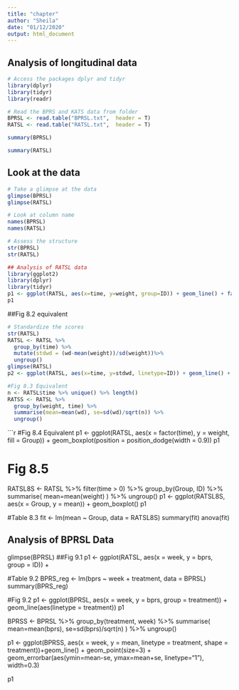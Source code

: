 ```yaml
---
title: "chapter"
author: "Sheila"
date: "01/12/2020"
output: html_document
---
```

## Analysis of longitudinal data

```r
# Access the packages dplyr and tidyr
library(dplyr)
library(tidyr)
library(readr)

# Read the BPRS and KATS data from folder
BPRSL <- read.table("BPRSL.txt",  header = T)
RATSL <- read.table("RATSL.txt",  header = T)

```

```r
summary(BPRSL)
```

```r
summary(RATSL)
```

## Look at the data

```r
# Take a glimpse at the data
glimpse(BPRSL)
glimpse(RATSL)
```

```r
# Look at column name
names(BPRSL)
names(RATSL)
```

```r
# Assess the structure
str(BPRSL)
str(RATSL)
```

```r

## Analysis of RATSL data
library(ggplot2)
library(dplyr)
library(tidyr)
p1 <- ggplot(RATSL, aes(x=time, y=weight, group=ID)) + geom_line() + facet_grid(.~Group, labeller = label_both)
p1
```
##Fig 8.2 equivalent
```r
# Standardize the scores
str(RATSL)
RATSL <- RATSL %>%
  group_by(time) %>%
  mutate(stdwd = (wd-mean(weight))/sd(weight))%>%
  ungroup()
glimpse(RATSL)
p2 <- ggplot(RATSL, aes(x=time, y=stdwd, linetype=ID)) + geom_line() + facet_grid(.~Group, labeller = label_both)

```

```r
#Fig 8.3 Equivalent
n <- RATSL$time %>% unique() %>% length()
RATSS <- RATSL %>%
  group_by(weight, time) %>%
  summarise(mean=mean(wd), se=sd(wd)/sqrt(n)) %>%
  ungroup()
```

```r
#Fig 8.4 Equivalent
p1 <- ggplot(RATSL, aes(x = factor(time), y = weight, fill = Group)) + geom_boxplot(position = position_dodge(width = 0.9))
p1

# Fig 8.5
RATSL8S <- RATSL %>%
  filter(time > 0) %>%
  group_by(Group, ID) %>%
  summarise( mean=mean(weight) ) %>%
  ungroup()
p1 <- ggplot(RATSL8S, aes(x = Group, y = mean)) + geom_boxplot()
p1

#Table 8.3
fit <- lm(mean ~ Group, data = RATSL8S)
summary(fit)
anova(fit)

## Analysis of BPRSL Data
glimpse(BPRSL)
##Fig 9.1
p1 <- ggplot(RATSL, aes(x = week, y = bprs, group = ID)) +
  
  #Table 9.2
  BPRS_reg <- lm(bprs ~ week + treatment, data = BPRSL)
summary(BPRS_reg)

#Fig 9.2 
p1 <- ggplot(BPRSL, aes(x = week, y = bprs, group = treatment)) + geom_line(aes(linetype = treatment))
p1

BPRSS <- BPRSL %>%
  group_by(treatment, week) %>%
  summarise( mean=mean(bprs), se=sd(bprs)/sqrt(n) ) %>%
  ungroup()

p1 <- ggplot(BPRSS, aes(x = week, y = mean, linetype = treatment, shape = treatment))+geom_line() + geom_point(size=3) +
  geom_errorbar(aes(ymin=mean-se, ymax=mean+se, linetype="1"), width=0.3)

p1

